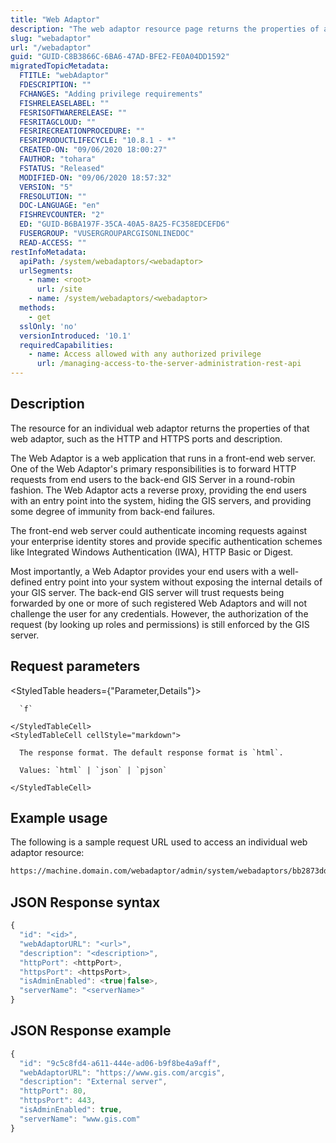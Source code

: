 ```yaml
---
title: "Web Adaptor"
description: "The web adaptor resource page returns the properties of an individual web adaptor."
slug: "webadaptor"
url: "/webadaptor"
guid: "GUID-C8B3866C-6BA6-47AD-BFE2-FE0A04DD1592"
migratedTopicMetadata:
  FTITLE: "webAdaptor"
  FDESCRIPTION: ""
  FCHANGES: "Adding privilege requirements"
  FISHRELEASELABEL: ""
  FESRISOFTWARERELEASE: ""
  FESRITAGCLOUD: ""
  FESRIRECREATIONPROCEDURE: ""
  FESRIPRODUCTLIFECYCLE: "10.8.1 - *"
  CREATED-ON: "09/06/2020 18:00:27"
  FAUTHOR: "tohara"
  FSTATUS: "Released"
  MODIFIED-ON: "09/06/2020 18:57:32"
  VERSION: "5"
  FRESOLUTION: ""
  DOC-LANGUAGE: "en"
  FISHREVCOUNTER: "2"
  ED: "GUID-B6BA197F-35CA-40A5-8A25-FC358EDCEFD6"
  FUSERGROUP: "VUSERGROUPARCGISONLINEDOC"
  READ-ACCESS: ""
restInfoMetadata:
  apiPath: /system/webadaptors/<webadaptor>
  urlSegments:
    - name: <root>
      url: /site
    - name: /system/webadaptors/<webadaptor>
  methods:
    - get
  sslOnly: 'no'
  versionIntroduced: '10.1'
  requiredCapabilities:
    - name: Access allowed with any authorized privilege
      url: /managing-access-to-the-server-administration-rest-api
---
```


## Description

The resource for an individual web adaptor returns the properties of that web adaptor, such as the HTTP and HTTPS ports and description.

The Web Adaptor is a web application that runs in a front-end web server. One of the Web Adaptor's primary responsibilities is to forward HTTP requests from end users to the back-end GIS Server in a round-robin fashion. The Web Adaptor acts a reverse proxy, providing the end users with an entry point into the system, hiding the GIS servers, and providing some degree of immunity from back-end failures.

The front-end web server could authenticate incoming requests against your enterprise identity stores and provide specific authentication schemes like Integrated Windows Authentication (IWA), HTTP Basic or Digest.

Most importantly, a Web Adaptor provides your end users with a well-defined entry point into your system without exposing the internal details of your GIS server. The back-end GIS server will trust requests being forwarded by one or more of such registered Web Adaptors and will not challenge the user for any credentials. However, the authorization of the request (by looking up roles and permissions) is still enforced by the GIS server.


##  Request parameters

<StyledTable headers={"Parameter,Details"}>
  <StyledTableRow>
    <StyledTableCell cellStyle="markdown">

      `f` 

    </StyledTableCell>
    <StyledTableCell cellStyle="markdown">

      The response format. The default response format is `html`.

      Values: `html` | `json` | `pjson`

    </StyledTableCell>
  </StyledTableRow>
</StyledTable>


## Example usage

The following is a sample request URL used to access an individual web adaptor resource:

```markdown
https://machine.domain.com/webadaptor/admin/system/webadaptors/bb2873dd-a52c-49b2-9de6-4790f5c2e638?f=pjson
```

## JSON Response syntax

```javascript
{
  "id": "<id>",
  "webAdaptorURL": "<url>",
  "description": "<description>",
  "httpPort": <httpPort>,
  "httpsPort": <httpsPort>,
  "isAdminEnabled": <true|false>,
  "serverName": "<serverName>"
}
```

## JSON Response example

```javascript
{
  "id": "9c5c8fd4-a611-444e-ad06-b9f8be4a9aff",
  "webAdaptorURL": "https://www.gis.com/arcgis",
  "description": "External server",
  "httpPort": 80,
  "httpsPort": 443,
  "isAdminEnabled": true,
  "serverName": "www.gis.com"
}
```